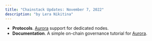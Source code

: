 ```yaml
---
title: "Chainstack Updates: November 7, 2022"
description: "by Lera Nikitina"
---
```

- **Protocols**. [Aurora](/docs/protocols-networks) support for dedicated nodes.
- **Documentation**. A simple on-chain governance tutorial for [Aurora](/docs/aurora-tutorial-simple-on-chain-governance-contract-with-remix-and-openzeppelin-wizard).
